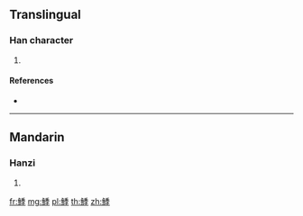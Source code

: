 {{character info/new}}
==Translingual==

===Han character===
{{Han char|rn=195|rad=魚|as=08|sn=19|four=22347|canj=NFHDD}}

# {{defn|Han|sort=魚08}}

====References====
* {{Han ref|kx=1472.160|dkj=46224|dj=2004.250|hdz=74696.150|uh=9BDA|ud=39898|bh=F3D7|bd=62423}}

----

==Mandarin==

===Hanzi===
{{cmn-hanzi|pin=[[jì]] ([[ji4]])|wg=chi<sup>4</sup>}}

# {{defn|lang=cmn|sort=魚08}}

[[fr:鯚]]
[[mg:鯚]]
[[pl:鯚]]
[[th:鯚]]
[[zh:鯚]]